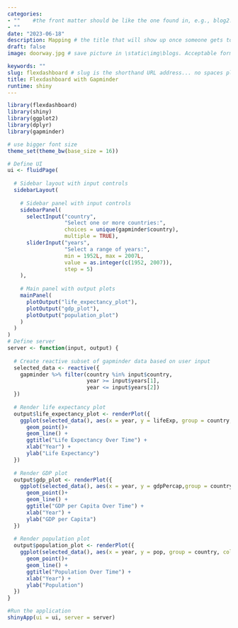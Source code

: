 ```yaml
---
categories:  
- ""    #the front matter should be like the one found in, e.g., blog2.md. It cannot be like the normal Rmd we used
- ""
date: "2023-06-18"
description: Mapping # the title that will show up once someone gets to this page
draft: false
image: doorway.jpg # save picture in \static\img\blogs. Acceptable formats= jpg, jpeg, or png . Your iPhone pics wont work

keywords: ""
slug: flexdashboard # slug is the shorthand URL address... no spaces plz
title: Flexdashboard with Gapminder
runtime: shiny
---
```


```r
library(flexdashboard)
library(shiny)
library(ggplot2)
library(dplyr)
library(gapminder)

# use bigger font size
theme_set(theme_bw(base_size = 16)) 

# Define UI
ui <- fluidPage(
  
  # Sidebar layout with input controls
  sidebarLayout(
    
    # Sidebar panel with input controls
    sidebarPanel(
      selectInput("country", 
                  "Select one or more countries:", 
                  choices = unique(gapminder$country), 
                  multiple = TRUE),      
      sliderInput("years", 
                  "Select a range of years:", 
                  min = 1952L, max = 2007L, 
                  value = as.integer(c(1952, 2007)), 
                  step = 5)
    ),
    
    # Main panel with output plots
    mainPanel(
      plotOutput("life_expectancy_plot"),
      plotOutput("gdp_plot"),
      plotOutput("population_plot")
    )
  )
)
# Define server
server <- function(input, output) {
  
  # Create reactive subset of gapminder data based on user input
  selected_data <- reactive({
    gapminder %>% filter(country %in% input$country,
                         year >= input$years[1], 
                         year <= input$years[2])
  })
  
  # Render life expectancy plot
  output$life_expectancy_plot <- renderPlot({
    ggplot(selected_data(), aes(x = year, y = lifeExp, group = country, colour = country)) +
      geom_point()+
      geom_line() +
      ggtitle("Life Expectancy Over Time") +
      xlab("Year") +
      ylab("Life Expectancy") 
  })
  
  # Render GDP plot
  output$gdp_plot <- renderPlot({
    ggplot(selected_data(), aes(x = year, y = gdpPercap,group = country, colour = country)) +
      geom_point()+
      geom_line() +
      ggtitle("GDP per Capita Over Time") +
      xlab("Year") +
      ylab("GDP per Capita") 
  })
  
  # Render population plot
  output$population_plot <- renderPlot({
    ggplot(selected_data(), aes(x = year, y = pop, group = country, colour = country)) +
      geom_point()+
      geom_line() +
      ggtitle("Population Over Time") +
      xlab("Year") +
      ylab("Population") 
  })
}

#Run the application
shinyApp(ui = ui, server = server)




```
